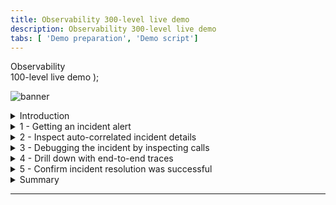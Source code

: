 ```yaml
---
title: Observability 300-level live demo
description: Observability 300-level live demo
tabs: [ 'Demo preparation', 'Demo script']
---
```


  <span>
    Observability <br/> 100-level live demo
  </span>
);

![banner](./images/AIOps_Observability_100_Script_GitHub_banner_8-3-21_short.jpg)

<span id="top"></span>

<details>

<summary>Introduction</summary>
<br/>

| **Details** |   |
| :---         | :--- |
| **Action**             | From sidebar menu, click on **Applications**. Choose **Robot Shop.** Click on the **Dependencies** tab. |
| **Narration**      | In this demo, I’ll show how IBM Instana helps quickly identify, debug, and resolve an incident in a microservices-based application. <br/> <br/> To set the context, our application is called Stan’s Robot Shop, and it uses various technologies such as Java, Python, and MySQL. <br/> <br/> This is a visualization of all the dependencies within the robot shop application. Instana automatically discovered the relationships between the services and correlated them into this dynamic graph. We can see how requests are moving through the application in real-time. Instana is able to do this because it tracks every request that flows through the application. <br/> <br/> We can tell there are some problems with the application because several of the services are highlighted in yellow and red. <br/> <br/> But, you wouldn’t normally be looking at the dashboard when something like this happens, so let me walk you through what it looks like from the SRE/IT operator’s point of view when an incident occurs. |

<div style="width:60%">
<img src="./images/robot_shop_starting_point.png" alt="robot_shop_starting_point"></img>
</div>

<br/>

**[Go to top](#top)**

</details>

<details>

<summary>1 - Getting an incident alert</summary>
<br/>

| **1.1 - Automatically assessing events and alerts** |   |
| :---         | :--- |
| **Action**             | Click on the **Events** icon (triangle) in sidebar menu. |
| **Narration**      | We’ve just gotten an alert from Instana that there has been a sudden increase in erroneous calls on our ‘discount’ service, which is part of the robot shop application. <br/> <br/> Although I don’t have it connected right now, the alert would show up via one of the configurable alert channels, like email, Microsoft Teams, Slack, and many others ([full list](https://www.instana.com/docs/events_alerts/alert-channels)). <br/> <br/> It’s important to note here that you’re not getting alerts for just anything. Behind the scenes, Instana is determining which events and issues are related, and it only sends alerts if a problem is likely to affect end users. <br/> <br/> Let’s go into the details for this incident. |

<div style="width:60%">
<img src="./images/sidebar_menu.png" alt="sidebar_menu"></img>
</div>

<br/>

**[Go to top](#top)**

</details>

<details>

<summary>2 - Inspect auto-correlated incident details</summary>
<br/>

| **2.1 - Gather information from incident detail page** |   |
| :---         | :--- |
| **Action**             | Click on the incident called **Sudden increase in the number of erroneous calls** on the 'discount' service. |
| **Narration**      | Instana recognized that the sudden increase in the number of erroneous calls was something important to alert on, so we did not have to do any configuration or set thresholds in order to get this alert. We get key information right away when we come into this incident detail page. There’s a timeline of the incident, the event that triggered Instana to create the incident, and all of the related events. |

<div style="width:60%">
<img src="./images/event_page.png" alt="event_page"></img>
</div>
<br/>
Incident details screen:
<div style="width:60%">
<img src="./images/incident_details_screen.png" alt="incident_details_screen"></img>
</div>

<br/>

**[Go to top](#top)**

</details>

<details>

<summary>3 - Debugging the incident by inspecting calls</summary>
<br/>

| **3.1 - Understand the incident** |   |
| :---         | :--- |
| **Action**             | Click on the event that says **Sudden increase in the number of erroneous calls**. Then, click **Analyze Calls**. |
| **Narration**      | It looks like the abnormal termination of the MySQL database caused the problem. But we want to confirm this, and Instana makes it very easy to dig deeper into each individual call.|

<div style="width:60%">
<img src="./images/events.png" alt="events"></img>
</div>

<br/>

| **3.2 - Examine details** |   |
| :---         | :--- |
| **Action**             | Click on the endpoint named **CONNECT** and then on the first call (also named **CONNECT**). |
| **Narration**      | All the calls are grouped by endpoint. There is only one endpoint here, but if there were multiple, you’d see a list. Endpoints are automatically discovered and mapped by Instana. <br/> <br/> We can go into the details for each erroneous call to MySQL via this endpoint (CONNECT). |

<div style="width:60%">
<img src="./images/endpoint_connect.png" alt="endpoint_connect"></img>
</div>

<br/>

**[Go to top](#top)**

</details>

<details>

<summary>4 - Drill down with end-to-end traces</summary>
<br/>

| **4.1 - View call via visual dashboard** |   |
| :---         | :--- |
| **Action**             | -- |
| **Narration**      | Clicking on an individual call takes us to a view of the call in context of the end-to-end trace. We can see where the request began and each call that was made along the way. <br/> <br/> Everything is presented in an easy-to-navigate visual dashboard, so we can drill into increasingly detailed information to pinpoint the problem, without using multiple tools or navigating back and forth to lots of dashboards. |

<div style="width:60%">
<img src="./images/call_timeline.png" alt="call_timeline"></img>
</div>

<br/>

| **4.2 - Understand the impact and source of the incident** |   |
| :---         | :--- |
| **Action**             | Click on the span called **CONNECT** and refer to the sidebar on the right side. |
| **Narration**      | Clicking on a span gives more details, including the source and destination as well as the full stack trace. In this case, we can see that the source is the ‘discount’ service, and [scroll down] the destination is CONNECT of MySQL. <br/> <br/> So we can confirm that the root cause of the incident that affected the ‘discount’ service was with the MySQL database. The abnormal termination of the database caused a connection error, which then flowed back through the application. <br/> <br/> When we bring MySQL back online, it will fix the problem. |

<div style="width:60%">
<img src="./images/connect.png" alt="connect"></img>
</div>

<br/>

**[Go to top](#top)**

</details>

<details>

<summary>5 - Confirm incident resolution was successful</summary>
<br/>

| **5.1 - Metrics for the robot shop have returned to normal** |   |
| :---         | :--- |
| **Action**             | Set the timeframe so it begins at 0:30 minutes past the hour and ends at 0:45 minutes past the hour. <br/> <br/> Navigate to **Applications** in the sidebar menu, choose **Robot Shop**, and click on the **Summary** tab. Note: You should see that the call volume has increased, the number of erroneous calls decreased, and latency also decreased. |
| **Narration**             | Now that MySQL is working again, we can go back and confirm that the problems with the robot shop have been repaired. |

<div style="width:60%">
<img src="./images/robot_shop_summary_end.png" alt="robot_shop_summary_end"></img>
</div>

<br/>

**[Go to top](#top)**

</details>

<details>

<summary>Summary</summary>
<br/>

Now, we can see that the metrics for the robot shop have returned to normal: the call volume has increased again, the erroneous call rate has decreased, and latency has decreased.

<br/>

We’ve fixed the problem with the robot shop and restored normal service!

<br/>

Hopefully, you’ve seen that Instana can help make the process of identifying problems and finding the root cause of those problems very frictionless. Since Instana automates so many of the manual and labor-intensive aspects of the process, you can focus on getting other work done and not worry about instrumenting observability or constantly monitoring for problems. And when problems do arise, all the trace data is there at your fingertips to dig into.

<br/>

**[Go to top](#top)**

</details>

***
